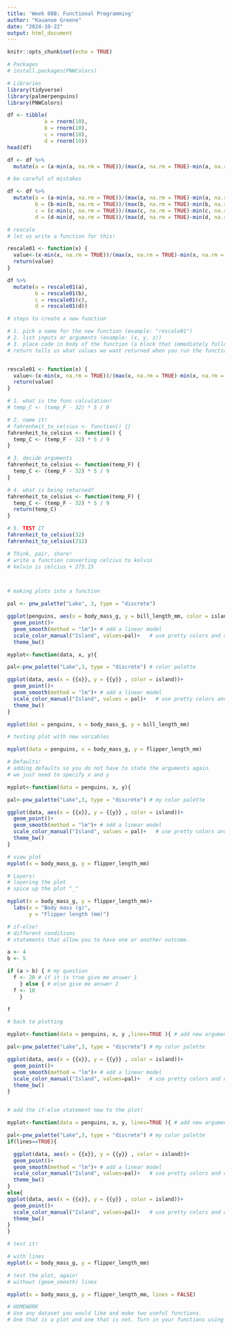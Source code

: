 ```yaml
---
title: 'Week 08B: Functional Programming'
author: "Kauanoe Greene"
date: "2024-10-22"
output: html_document
---
```


```r
knitr::opts_chunk$set(echo = TRUE)
```

```r
# Packages
# install.packages(PNWColors)

# Libraries
library(tidyverse)
library(palmerpenguins)
library(PNWColors)
```

```r

df <- tibble( 
            a = rnorm(10), 
            b = rnorm(10), 
            c = rnorm(10), 
            d = rnorm(10))
head(df)
```

```r

df <- df %>% 
  mutate(a = (a-min(a, na.rm = TRUE))/(max(a, na.rm = TRUE)-min(a, na.rm = TRUE)))

# be careful of mistakes

df <- df %>%
  mutate(a = (a-min(a, na.rm = TRUE))/(max(a, na.rm = TRUE)-min(a, na.rm = TRUE)),
         b = (b-min(b, na.rm = TRUE))/(max(b, na.rm = TRUE)-min(b, na.rm = TRUE)),
         c = (c-min(c, na.rm = TRUE))/(max(c, na.rm = TRUE)-min(c, na.rm = TRUE)),
         d = (d-min(d, na.rm = TRUE))/(max(d, na.rm = TRUE)-min(d, na.rm = TRUE)))

# rescale
# let us write a function for this!

rescale01 <- function(x) {
  value<-(x-min(x, na.rm = TRUE))/(max(x, na.rm = TRUE)-min(x, na.rm = TRUE))
  return(value)
}

df %>%
  mutate(a = rescale01(a),
         b = rescale01(b),
         c = rescale01(c),
         d = rescale01(d))
```

```r
# steps to create a new function

# 1. pick a name for the new function (example: "rescale01")
# 2. list inputs or arguments (example: (x, y, z))
# 3. place code in body of the function (a block that immediately follows the function(...)) curly brackets?
# return tells us what values we want returned when you run the function


rescale01 <- function(x) {
  value<-(x-min(x, na.rm = TRUE))/(max(x, na.rm = TRUE)-min(x, na.rm = TRUE))
  return(value)
}

# 1. what is the func calculation!
# temp_C <- (temp_F - 32) * 5 / 9

# 2. name it!
# fahrenheit_to_celsius <- function() {}
fahrenheit_to_celsius <- function() { 
  temp_C <- (temp_F - 32) * 5 / 9
}

# 3. decide arguments
fahrenheit_to_celsius <- function(temp_F) {
  temp_C <- (temp_F - 32) * 5 / 9 
}

# 4. what is being returned?
fahrenheit_to_celsius <- function(temp_F) { 
  temp_C <- (temp_F - 32) * 5 / 9 
  return(temp_C)
}

# 5. TEST IT
fahrenheit_to_celsius(32)
fahrenheit_to_celsius(212)

# Think, pair, share!
# write a function converting celcius to kelvin
# kelvin is celcius + 273.15




```

```r
# making plots into a function

pal <- pnw_palette("Lake", 3, type = "discrete")

ggplot(penguins, aes(x = body_mass_g, y = bill_length_mm, color = island))+
  geom_point()+
  geom_smooth(method = "lm")+ # add a linear model
  scale_color_manual("Island", values=pal)+   # use pretty colors and another example of how to manually change the legend title for colors
  theme_bw()
```

```r
myplot<-function(data, x, y){

pal<-pnw_palette("Lake",3, type = "discrete") # color palette 

ggplot(data, aes(x = {{x}}, y = {{y}} , color = island))+
  geom_point()+
  geom_smooth(method = "lm")+ # add a linear model
  scale_color_manual("Island", values = pal)+   # use pretty colors and change the legend title
  theme_bw()
}

myplot(dat = penguins, x = body_mass_g, y = bill_length_mm)
```

```r
# testing plot with new variables

myplot(data = penguins, x = body_mass_g, y = flipper_length_mm)

```

```r
# Defaults!
# adding defaults so you do not have to state the arguments again.
# we just need to specify x and y

myplot<-function(data = penguins, x, y){

pal<-pnw_palette("Lake",3, type = "discrete") # my color palette 

ggplot(data, aes(x = {{x}}, y = {{y}} , color = island))+
  geom_point()+
  geom_smooth(method = "lm")+ # add a linear model
  scale_color_manual("Island", values = pal)+   # use pretty colors and change the legend title
  theme_bw()
}

# view plot
myplot(x = body_mass_g, y = flipper_length_mm)
```

```r
# Layers!
# layering the plot
# spice up the plot ^_^

myplot(x = body_mass_g, y = flipper_length_mm)+
  labs(x = "Body mass (g)",
       y = "Flipper length (mm)")
```

```r
# if-else!
# different conditions
# statements that allow you to have one or another outcome.

a <- 4
b <- 5

if (a > b) { # my question
  f <- 20 # if it is true give me answer 1
    } else { # else give me answer 2
  f <- 10
    }

f
```
```r
# back to plotting

myplot<-function(data = penguins, x, y ,lines=TRUE ){ # add new argument for lines

pal<-pnw_palette("Lake",3, type = "discrete") # my color palette 

ggplot(data, aes(x = {{x}}, y = {{y}} , color = island))+
  geom_point()+
  geom_smooth(method = "lm")+ # add a linear model
  scale_color_manual("Island", values=pal)+   # use pretty colors and change the legend title
  theme_bw()
}


# add the if-else statement now to the plot!

myplot<-function(data = penguins, x, y, lines=TRUE ){ # add new argument for lines

pal<-pnw_palette("Lake",3, type = "discrete") # my color palette 
if(lines==TRUE){

  ggplot(data, aes(x = {{x}}, y = {{y}} , color = island))+
  geom_point()+
  geom_smooth(method = "lm")+ # add a linear model
  scale_color_manual("Island", values=pal)+   # use pretty colors and change the legend title
  theme_bw()
}
else{
ggplot(data, aes(x = {{x}}, y = {{y}} , color = island))+
  geom_point()+
  scale_color_manual("Island", values=pal)+   # use pretty colors and change the legend title
  theme_bw()
}
}

# test it!

# with lines
myplot(x = body_mass_g, y = flipper_length_mm)

```

```r

# test the plot, again!
# without (geom_smooth) lines

myplot(x = body_mass_g, y = flipper_length_mm, lines = FALSE)
```

```r

# HOMEWORK
# Use any dataset you would like and make two useful functions. 
# One that is a plot and one that is not. Turn in your functions using RMarkdown with at least 2 examples per function showing its flexibility. Due, as always, at 1pm on Tuesday.

```


